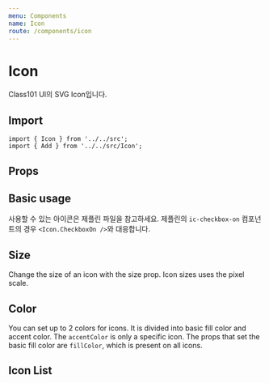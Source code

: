 ```yaml
---
menu: Components
name: Icon
route: /components/icon
---
```



# Icon

Class101 UI의 SVG Icon입니다.

## Import

```
import { Icon } from '../../src';
import { Add } from '../../src/Icon';
```

## Props

<PropsTable of={Component} />

## Basic usage

사용할 수 있는 아이콘은 제플린 파일을 참고하세요. 제플린의 `ic-checkbox-on` 컴포넌트의 경우 `<Icon.CheckboxOn />`와 대응합니다.

<Playground>
  <Add />
  <Icon.Bell />
  <Icon.Alert />
  <Icon.CheckboxOn />
  <Icon.Close />
</Playground>

## Size

Change the size of an icon with the size prop. Icon sizes uses the pixel scale.

<Playground>
  <Icon.Bell size={16} />
  <Icon.Bell size={24} />
  <Icon.Bell size={28} />
  <Icon.Bell size={36} />
  <Icon.Bell size={42} />
  <Icon.Bell size={48} />
</Playground>

## Color

You can set up to 2 colors for icons.
It is divided into basic fill color and accent color. The `accentColor` is only a specific icon.
The props that set the basic fill color are `fillColor`, which is present on all icons.

<Playground>
  <Icon.Bell fillColor={Colors.gray700} />
  <Icon.Bell fillColor={Colors.red700} />
  <Icon.Bell fillColor={Colors.orange700} />
</Playground>

<Playground>
  <Icon.StarHalf />
  <Icon.StarHalf fillColor={Colors.red600} accentColor={Colors.red200} />
  <Icon.StarNone />
  <Icon.StarNone accentColor={Colors.red200} />
</Playground>

## Icon List

<IconItemContainer />
